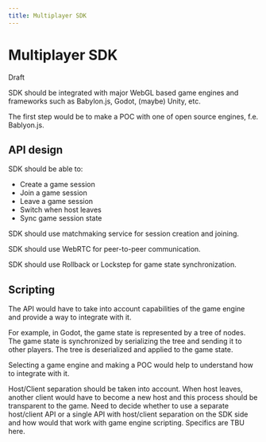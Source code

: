 ```yaml
---
title: Multiplayer SDK
---
```


# Multiplayer SDK

<sl-badge variant="neutral">Draft</sl-badge>

SDK should be integrated with major WebGL based game engines and frameworks such as Babylon.js, Godot, (maybe) Unity, etc.

The first step would be to make a POC with one of open source engines, f.e. Bablyon.js.

## API design

SDK should be able to:

- Create a game session
- Join a game session
- Leave a game session
- Switch when host leaves
- Sync game session state

SDK should use matchmaking service for session creation and joining.

SDK should use WebRTC for peer-to-peer communication.

SDK should use Rollback or Lockstep for game state synchronization.

## Scripting

The API would have to take into account capabilities of the game engine and provide a way to integrate with it.

For example, in Godot, the game state is represented by a tree of nodes. The game state is synchronized by serializing the tree and sending it to other players. The tree is deserialized and applied to the game state.

Selecting a game engine and making a POC would help to understand how to integrate with it.

Host/Client separation should be taken into account. When host leaves, another client would have to become a new host and this process should be transparent to the game. Need to decide whether to use a separate host/client API or a single API with host/client separation on the SDK side and how would that work with game engine scripting.
Specifics are TBU here.